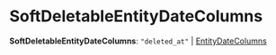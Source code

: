 
# SoftDeletableEntityDateColumns

 **SoftDeletableEntityDateColumns**: `"deleted_at"` \| [EntityDateColumns](js_client.internal.internal-1.DAL.EntityDateColumns.mdx)
